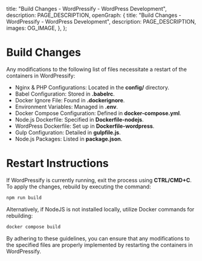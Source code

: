 
  title: "Build Changes - WordPressify - WordPress Development",
  description: PAGE_DESCRIPTION,
  openGraph: {
    title: "Build Changes - WordPressify - WordPress Development",
    description: PAGE_DESCRIPTION,
    images: OG_IMAGE,
  },
};

# Build Changes

Any modifications to the following list of files necessitate a restart of the containers in WordPressify:

- Nginx & PHP Configurations: Located in the **config/** directory.
- Babel Configuration: Stored in **.babelrc**.
- Docker Ignore File: Found in **.dockerignore**.
- Environment Variables: Managed in **.env**.
- Docker Compose Configuration: Defined in **docker-compose.yml**.
- Node.js Dockerfile: Specified in **Dockerfile-nodejs**.
- WordPress Dockerfile: Set up in **Dockerfile-wordpress**.
- Gulp Configuration: Detailed in **gulpfile.js**.
- Node.js Packages: Listed in **package.json**.

# Restart Instructions
If WordPressify is currently running, exit the process using **CTRL/CMD+C**. To apply the changes, rebuild by executing the command:

```bash
npm run build
```

Alternatively, if NodeJS is not installed locally, utilize Docker commands for rebuilding:

```bash
docker compose build
```

By adhering to these guidelines, you can ensure that any modifications to the specified files are properly implemented by restarting the containers in WordPressify.

